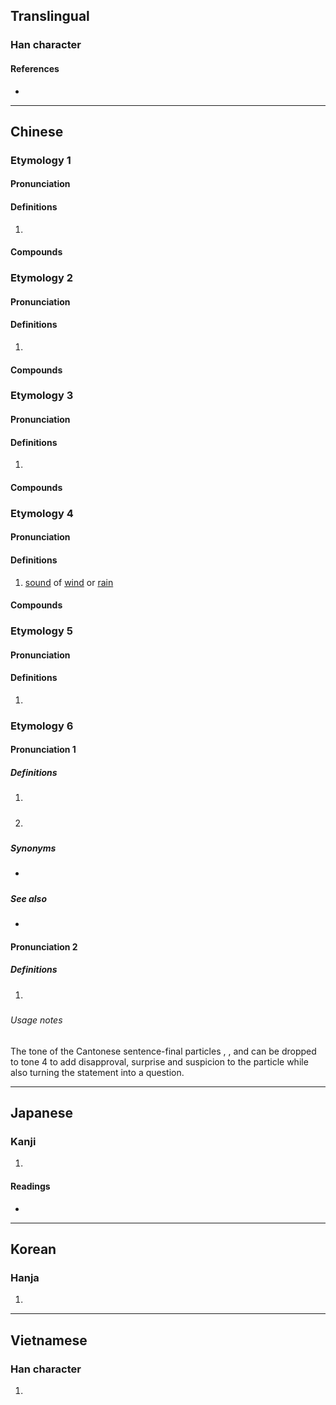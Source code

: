 {{character info/new}}
==Translingual==

===Han character===
{{Han char|rn=30|rad=口|as=09|sn=12|four=62000|canj=RDLN|ids=⿰口剌}}

====References====
* {{Han ref|kx=0197.270|dkj=03909|dj=0419.050|hdz=10651.060|uh=5587|ud=21895|bh=B3E2|bd=46050}}

----

==Chinese==
{{zh-forms}}

===Etymology 1===

====Pronunciation====
{{zh-pron
|m=lǎ
|c=laa3,laa5
|h=pfs=la̍p
|mn=ml:la/tw:lá/ml:la̍t
|mn_note=la̍t - literary
|mn-t=la1
|cat=syllable
}}

====Definitions====
{{zh-hanzi}}

# {{zh-only|喇叭|[[trumpet]]; [[bugle]]}}

====Compounds====
{{zh-der|小喇叭|喇叭花|喇叭手|大喇叭|喇叭褲|喇叭蟲|喇叭筒|喇叭口兒|喇叭|吹喇叭|環繞喇叭|琉璃喇叭}}

===Etymology 2===

====Pronunciation====
{{zh-pron
|m=lǎ
|c=laa1
|mn=ml:la̍h/ml:la̍t
|mn_note=la̍h - vernacular; la̍t - literary
|mn-t=la1
|cat=syllable
}}

====Definitions====
{{zh-hanzi}}

# {{zh-only|喇嘛|[[lama]]}}

====Compounds====
{{zh-der|喇嘛|喇嘛教|班禪喇嘛|燒喇嘛|達賴喇嘛}}

===Etymology 3===

====Pronunciation====
{{zh-pron
|m=lǎ
|cat=syllable
}}

====Definitions====
{{zh-hanzi}}

# {{rfdef|zh}}

====Compounds====
{{zh-der|八怪七喇|喇嘴|唐古喇山|背哈喇子}}

===Etymology 4===

====Pronunciation====
{{zh-pron
|m=lā
|c=laa1
|cat=n
}}

====Definitions====
{{zh-hanzi}}

# {{lb|zh|onomatopoeia}} [[sound]] of [[wind]] or [[rain]]

====Compounds====
{{zh-der|勃喇喇|咿哩呱喇|刮喇|佧喇|喇喇叭叭|嘩喇喇|喇喇哩哩|滑喇|活喇喇}}

===Etymology 5===

====Pronunciation====
{{zh-pron
|m=lá
|cat=syllable
}}

====Definitions====
{{zh-hanzi}}

# {{zh-only|哈喇子|[[saliva]]|半喇子兒|a [[half]]}}

===Etymology 6===
{{rfe|zh|related to 了?}}

====Pronunciation 1====
{{zh-forms|alt=啦,嚹,嘑}}
{{zh-pron
|c=laa3
|cat=part
}}

=====Definitions=====
{{zh-hanzi}} {{tlb|zh|Cantonese}}

# {{n-g|Used at the end of a sentence to indicate a change of state.}}
#: {{zh-x|佢 係 大學生 喇。|He '''has become''' a university student / He is a university student '''now'''.|C-GZ}}
# {{n-g|Used at the end of a sentence to inform the beginning of an action.}}
#: {{zh-x|我 走 喇。|I'm leaving now.|C-GZ}}

=====Synonyms=====
* {{q|Mandarin}} {{zh-l|了}}

=====See also=====
* {{zh-l|啦}}

====Pronunciation 2====
{{zh-forms|alt=嗱,啦}}
{{zh-pron
|c=laa4
|cat=part
}}

=====Definitions=====
{{zh-hanzi}} {{tlb|zh|Cantonese}}

# {{n-g|Sentence-final particle expressing surprise and suspicion.}}
#: {{zh-x|佢 係 大學生 喇{laa4}？|He '''has become''' a university  student? / He is a university student '''now'''?|C-GZ}}
#: {{zh-x|你 走 喇{laa4}？|You are leaving?|C-GZ}}

======Usage notes======
The tone of the Cantonese sentence-final particles {{zh-l|呀|tr=aa3}}, {{zh-l|喇|tr=laa3}}, {{zh-l|㗎|tr=gaa3}} and {{zh-l|咋|tr=zaa3}} can be dropped to tone 4 to add disapproval, surprise and suspicion to the particle while also turning the statement into a question.

----

==Japanese==

===Kanji===
{{ja-kanji|grade=|rs=口09}}

# {{rfdef|ja|sort=口09}}

====Readings====
* {{ja-readings|goon=[[らち]] (rachi)|kanon=[[らつ]] (ratsu)|kanyoon=[[ら]] (ra)|kun=[[ものいう]] (monoiu)}}

----

==Korean==

===Hanja===
{{ko-hanja|hangeul=[[랄]], [[라]]|rv=ral, ra|mr=ral, ra}}

# {{rfdef|ko|sort=口09}}

----

==Vietnamese==

===Han character===
{{vi-hantu|lạt|rs=口09}}

# {{rfdef|vi}}